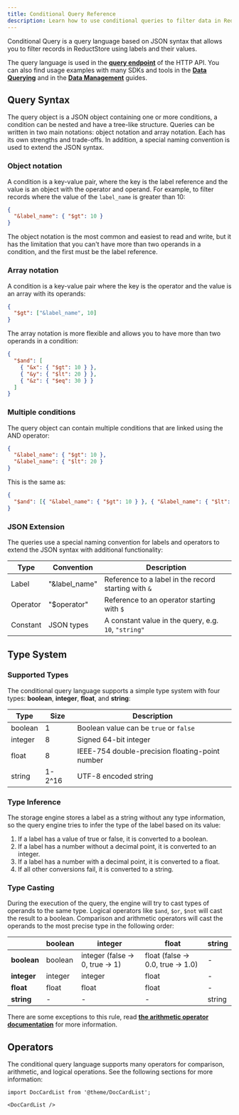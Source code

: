 ```yaml
---
title: Conditional Query Reference
description: Learn how to use conditional queries to filter data in ReductStore.
---
```


<head>
  <link
    rel="canonical"
    href="https://www.reduct.store/docs/conditional-query"
  />
</head>

Conditional Query is a query language based on JSON syntax that allows you to filter records in ReductStore using labels and their values.

The query language is used in the [**query endpoint**](/docs/http-api/entry-api/run_query.mdx) of the HTTP API.
You can also find usage examples with many SDKs and tools in the [**Data Querying**](/docs/guides/data-querying.mdx) and
in the [**Data Management**](/docs/guides/data-management.mdx) guides.

## Query Syntax

The query object is a JSON object containing one or more conditions, a condition can be nested and have a tree-like structure.
Queries can be written in two main notations: object notation and array notation. Each has its own strengths and trade-offs.
In addition, a special naming convention is used to extend the JSON syntax.

### Object notation

A condition is a key-value pair, where the key is the label reference and the value is an object with the operator and operand.
For example, to filter records where the value of the `label_name` is greater than 10:

```json
{
  "&label_name": { "$gt": 10 }
}
```

The object notation is the most common and easiest to read and write, but it has the limitation that you can't have more than two operands in a condition, and the first must be the label reference.

### Array notation

A condition is a key-value pair where the key is the operator and the value is an array with its operands:

```json
{
  "$gt": ["&label_name", 10]
}
```

The array notation is more flexible and allows you to have more than two operands in a condition:

```json
{
  "$and": [
    { "&x": { "$gt": 10 } },
    { "&y": { "$lt": 20 } },
    { "&z": { "$eq": 30 } }
  ]
}
```

### Multiple conditions

The query object can contain multiple conditions that are linked using the AND operator:

```json
{
  "&label_name": { "$gt": 10 },
  "&label_name": { "$lt": 20 }
}
```

This is the same as:

```json
{
  "$and": [{ "&label_name": { "$gt": 10 } }, { "&label_name": { "$lt": 20 } }]
}
```

### JSON Extension

The queries use a special naming convention for labels and operators to extend the JSON syntax with additional functionality:

| Type     | Convention    | Description                                          |
| -------- | ------------- | ---------------------------------------------------- |
| Label    | "&label_name" | Reference to a label in the record starting with `&` |
| Operator | "$operator"   | Reference to an operator starting with `$`           |
| Constant | JSON types    | A constant value in the query, e.g. `10`, `"string"` |

## Type System

### Supported Types

The conditional query language supports a simple type system with four types: **boolean**, **integer**, **float**, and **string**:

| Type    | Size   | Description                                     |
| ------- | ------ | ----------------------------------------------- |
| boolean | 1      | Boolean value can be `true` or `false`          |
| integer | 8      | Signed 64-bit integer                           |
| float   | 8      | IEEE-754 double-precision floating-point number |
| string  | 1-2^16 | UTF-8 encoded string                            |

### Type Inference

The storage engine stores a label as a string without any type information, so the query engine tries to infer the type of the label based on its value:

1. If a label has a value of true or false, it is converted to a boolean.
2. If a label has a number without a decimal point, it is converted to an integer.
3. If a label has a number with a decimal point, it is converted to a float.
4. If all other conversions fail, it is converted to a string.

### Type Casting

During the execution of the query, the engine will try to cast types of operands to the same type.
Logical operators like `$and`, `$or`, `$not` will cast the result to a boolean.
Comparison and arithmetic operators will cast the operands to the most precise type in the following order:

|             | boolean | integer                         | float                             | string |
| ----------- | ------- | ------------------------------- | --------------------------------- | ------ |
| **boolean** | boolean | integer (false -> 0, true -> 1) | float (false -> 0.0, true -> 1.0) | -      |
| **integer** | integer | integer                         | float                             | -      |
| **float**   | float   | float                           | float                             | -      |
| **string**  | -       | -                               | -                                 | string |

There are some exceptions to this rule, read **[the arithmetic operator documentation](/docs/conditional-query/arithmetic-operators.mdx)** for more information.

## Operators

The conditional query language supports many operators for comparison, arithmetic, and logical operations.
See the following sections for more information:

```mdx-code-block
import DocCardList from '@theme/DocCardList';

<DocCardList />
```
